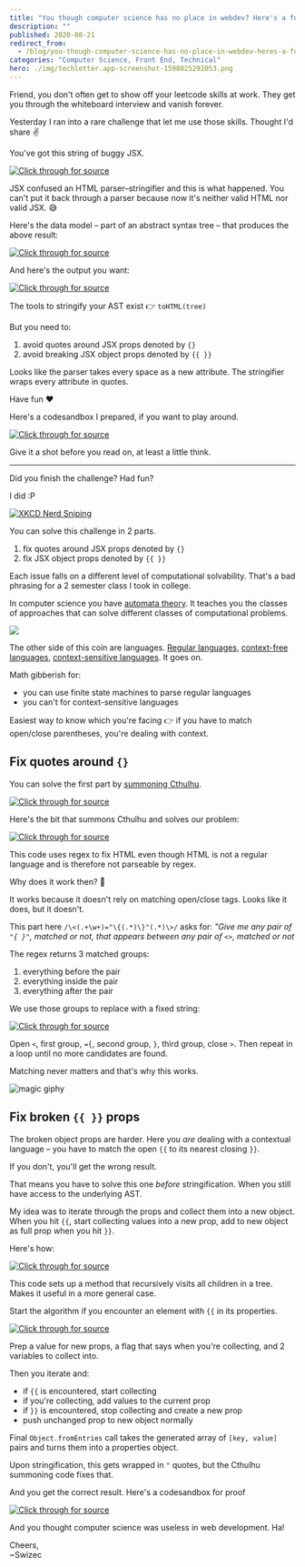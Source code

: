 ```yaml
---
title: "You though computer science has no place in webdev? Here's a fun coding challenge"
description: ""
published: 2020-08-21
redirect_from:
  - /blog/you-though-computer-science-has-no-place-in-webdev-heres-a-fun-coding-challenge/swizec/9484
categories: "Computer Science, Front End, Technical"
hero: ./img/techletter.app-screenshot-1598025292053.png
---
```


Friend, you don't often get to show off your leetcode skills at work. They get you through the whiteboard interview and vanish forever.

Yesterday I ran into a rare challenge that let me use those skills. Thought I'd share ✌️

You've got this string of buggy JSX.

[![Click through for source](./img/techletter.app-screenshot-1598025292053.png)](<https://carbon.now.sh/?bg=rgba(255,255,255,1)&t=seti&l=null&ds=true&wc=true&wa=true&pv=48px&ph=32px&ln=false&code=%20%20%20%20%20%20%3Cdiv%20data-prop%3D%22hello%22%20ref%3D%22%7Bthis.refCallback%7D%22%20id%3D%22an-id%22%20style%3D%22%7B%7B%22%20border%3A%3D%22%22%20%26%2334%3B1px%3D%22%22%20solid%3D%22%22%20red%26%2334%3B%3D%22%22%20%7D%7D%3D%22%22%20keepme%3D%22%7Blol%7D%22%20href%3D%22a%20link%22%20objprop%3D%22%7B%7Btest%3A%26%2339%3Bnospace%26%2339%3B%7D%7D%22%20objprop2%3D%22%7B%7B%22%20test%3A%3D%22%22%20%26%2339%3Bleftspace%26%2339%3B%7D%7D%3D%22%22%20notobj%3D%22%7B%7B%22%3E%0A%20%20%20%20%20%20%20%20%7Bfaker.lorem.paragraphs(Math.random()%20*%2010)%7D%0A%20%20%20%20%20%20%3C%2Fdiv%3E>)

JSX confused an HTML parser–stringifier and this is what happened. You can't put it back through a parser because now it's neither valid HTML nor valid JSX. 😅

Here's the data model – part of an abstract syntax tree – that produces the above result:

[![Click through for source](./img/techletter.app-screenshot-1598025292105.png)](<https://carbon.now.sh/?bg=rgba(255,255,255,1)&t=seti&l=javascript&ds=true&wc=true&wa=true&pv=48px&ph=32px&ln=false&code=%20%20%20%20%7B%0A%20%20%20%20%20%20type%3A%20'element'%2C%0A%20%20%20%20%20%20tagName%3A%20'div'%2C%0A%20%20%20%20%20%20properties%3A%20%7B%0A%20%20%20%20%20%20%20%20dataProp%3A%20'hello'%2C%0A%20%20%20%20%20%20%20%20ref%3A%20'%7Bthis.refCallback%7D'%2C%0A%20%20%20%20%20%20%20%20id%3A%20'an-id'%2C%0A%20%20%20%20%20%20%20%20style%3A%20'%7B%7B'%2C%0A%20%20%20%20%20%20%20%20'border%3A'%3A%20''%2C%0A%20%20%20%20%20%20%20%20'%221px'%3A%20''%2C%0A%20%20%20%20%20%20%20%20solid%3A%20''%2C%0A%20%20%20%20%20%20%20%20'red%22'%3A%20''%2C%0A%20%20%20%20%20%20%20%20'%7D%7D'%3A%20''%2C%0A%20%20%20%20%20%20%20%20keepme%3A%20'%7Blol%7D'%2C%0A%20%20%20%20%20%20%20%20href%3A%20'a%20link'%2C%0A%20%20%20%20%20%20%20%20objprop%3A%20%22%7B%7Btest%3A'nospace'%7D%7D%22%2C%0A%20%20%20%20%20%20%20%20objprop2%3A%20'%7B%7B'%2C%0A%20%20%20%20%20%20%20%20'test%3A'%3A%20''%2C%0A%20%20%20%20%20%20%20%20%22'leftspace'%7D%7D%22%3A%20''%2C%0A%20%20%20%20%20%20%20%20notobj%3A%20'%7B%7B'%0A%20%20%20%20%20%20%7D%2C%0A%20%20%20%20%20%20children%3A%20%5B%0A%20%20%20%20%20%20%20%20%7B%0A%20%20%20%20%20%20%20%20%20%20type%3A%20'text'%2C%0A%20%20%20%20%20%20%20%20%20%20value%3A%20'%5Cn%20%20%20%20%20%20%20%20%7Bfaker.lorem.paragraphs(Math.random()%20*%2010)%7D%5Cn%20%20%20%20%20%20'%2C%0A%20%20%20%20%20%20%20%20%7D%0A%20%20%20%20%20%20%5D%0A%20%20%20%20%7D>)

And here's the output you want:

[![Click through for source](./img/techletter.app-screenshot-1598025292011.png)](<https://carbon.now.sh/?bg=rgba(255,255,255,1)&t=seti&l=javascript&ds=true&wc=true&wa=true&pv=48px&ph=32px&ln=false&code=%20%20%3Cdiv%20data-prop%3D%22hello%22%20ref%3D%7Bthis.refCallback%7D%20id%3D%22an-id%22%20style%3D%7B%7B%20border%3A%20%221px%20solid%20red%22%20%7D%7D%20keepme%3D%7Blol%7D%20href%3D%22a%20link%22%20objprop%3D%7B%7Btest%3A'nospace'%7D%7D%20objprop2%3D%7B%7B%20test%3A%20'leftspace'%7D%7D%3E%0A%20%20%20%20%7Bfaker.lorem.paragraphs(Math.random()%20*%2010)%7D%0A%20%20%3C%2Fdiv%3E>)

The tools to stringify your AST exist 👉 `toHTML(tree)`

But you need to:

1.  avoid quotes around JSX props denoted by `{}`
2.  avoid breaking JSX object props denoted by `{{ }}`

Looks like the parser takes every space as a new attribute. The stringifier wraps every attribute in quotes.

Have fun ❤️

Here's a codesandbox I prepared, if you want to play around.

[![Click through for source](./img/techletter.app-screenshot-1598025319641.png)](https://codesandbox.io/s/agitated-drake-9kclq)

Give it a shot before you read on, at least a little think.

---

Did you finish the challenge? Had fun?

I did :P

[![XKCD Nerd Sniping](./img/comics-nerd_sniping.png)](https://xkcd.com/356/)

You can solve this challenge in 2 parts.

1.  fix quotes around JSX props denoted by `{}`
2.  fix JSX object props denoted by `{{ }}`

Each issue falls on a different level of computational solvability. That's a bad phrasing for a 2 semester class I took in college.

In computer science you have [automata theory](https://en.wikipedia.org/wiki/Finite-state_machine). It teaches you the classes of approaches that can solve different classes of computational problems.

[![](https://upload.wikimedia.org/wikipedia/commons/thumb/a/a2/Automata_theory.svg/1600px-Automata_theory.svg.png)](https://en.wikipedia.org/wiki/Automata_theory)

The other side of this coin are languages. [Regular languages](https://en.wikipedia.org/wiki/Regular_language), [context-free languages](https://en.wikipedia.org/wiki/Context-free_language), [context-sensitive languages](https://en.wikipedia.org/wiki/Context-sensitive_language). It goes on.

Math gibberish for:

- you can use finite state machines to parse regular languages
- you can't for context-sensitive languages

Easiest way to know which you're facing 👉 if you have to match open/close parentheses, you're dealing with context.

## Fix quotes around `{}`

You can solve the first part by [summoning Cthulhu](https://stackoverflow.com/questions/1732348/regex-match-open-tags-except-xhtml-self-contained-tags/1732454#1732454).

[![Click through for source](/static/media/error.4c412ab4.png)](https://twitter.com/Swizec/status/1296481223859146752)

Here's the bit that summons Cthulhu and solves our problem:

[![Click through for source](./img/techletter.app-screenshot-1598035503830.png)](<https://carbon.now.sh/?bg=rgba(255,255,255,1)&t=seti&l=javascript&ds=true&wc=true&wa=true&pv=48px&ph=32px&ln=false&code=while%20(html.match(%2F%5C%3C(.%2B%5Cw%2B)%3D%22%5C%7B(.*)%5C%7D%22(.*)%5C%3E%2F))%20%7B%0A%20%20%20%20html%20%3D%20html.replace(%2F%5C%3C(.%2B%5Cw%2B)%3D%22%5C%7B(.*)%5C%7D%22(.*)%5C%3E%2F%2C%20%22%3C%241%3D%7B%242%7D%243%3E%22)%3B%0A%7D>)

This code uses regex to fix HTML even though HTML is not a regular language and is therefore not parseable by regex.

Why does it work then? 🤨

It works because it doesn't rely on matching open/close tags. Looks like it does, but it doesn't.

This part here `/\<(.+\w+)="\{(.*)\}"(.*)\>/` asks for: _"Give me any pair of `"{ }"`, matched or not, that appears between any pair of `<>`, matched or not_

The regex returns 3 matched groups:

1.  everything before the pair
2.  everything inside the pair
3.  everything after the pair

We use those groups to replace with a fixed string:

[![Click through for source](./img/techletter.app-screenshot-1598035504022.png)](<https://carbon.now.sh/?bg=rgba(255,255,255,1)&t=seti&l=javascript&ds=true&wc=true&wa=true&pv=48px&ph=32px&ln=false&code=html%20%3D%20html.replace(...%2C%20%22%3C%241%3D%7B%242%7D%243%3E%22)%3B>)

Open `<`, first group, `={`, second group, `}`, third group, close `>`. Then repeat in a loop until no more candidates are found.

Matching never matters and that's why this works.

![magic giphy](./img/media-12NUbkX6p4xOO4-giphy.gif)

## Fix broken `{{ }}` props

The broken object props are harder. Here you _are_ dealing with a contextual language – you have to match the open `{{` to its nearest closing `}}`.

If you don't, you'll get the wrong result.

That means you have to solve this one _before_ stringification. When you still have access to the underlying AST.

My idea was to iterate through the props and collect them into a new object. When you hit `{{`, start collecting values into a new prop, add to new object as full prop when you hit `}}`.

Here's how:

[![Click through for source](./img/techletter.app-screenshot-1598035504431.png)](<https://carbon.now.sh/?bg=rgba(255,255,255,1)&t=seti&l=javascript&ds=true&wc=true&wa=true&pv=48px&ph=32px&ln=false&code=function%20fixJsxObjectProps(tree)%20%7B%0A%20%20%20%20if%20(tree.type%20%3D%3D%3D%20%22element%22%20%26%26%20tree.properties)%20%7B%0A%20%20%20%20%20%20%20%20%2F%2F%20bad%20props%20start%20with%20a%20broken%20prop%3D'%7B%7B'%0A%20%20%20%20%20%20%20%20if%20(Object.values(tree.properties).some((val)%20%3D%3E%20val%20%3D%3D%3D%20%22%7B%7B%22))%20%7B%0A%20%20%20%20%20%20%20%20%20%20%20%20%0A%20%20%20%20%20%20%20%20%20%20%20%20%2F%2F%20loop%20through%20props%20to%20fix%0A%0A%20%20%20%20%20%20%20%20%20%20%20%20tree.properties%20%3D%20Object.fromEntries(props)%3B%0A%20%20%20%20%20%20%20%20%7D%0A%20%20%20%20%7D%0A%0A%20%20%20%20if%20(tree.children)%20%7B%0A%20%20%20%20%20%20%20%20tree.children%20%3D%20tree.children.map(fixJsxObjectProps)%3B%0A%20%20%20%20%7D%0A%0A%20%20%20%20return%20tree%3B%0A%7D>)

This code sets up a method that recursively visits all children in a tree. Makes it useful in a more general case.

Start the algorithm if you encounter an element with `{{` in its properties.

[![Click through for source](./img/techletter.app-screenshot-1598035504297.png)](<https://carbon.now.sh/?bg=rgba(255,255,255,1)&t=seti&l=javascript&ds=true&wc=true&wa=true&pv=48px&ph=32px&ln=false&code=let%20props%20%3D%20%5B%5D%3B%0Alet%20collecting%20%3D%20false%3B%0Alet%20prop%2C%20propVal%3B%0A%20%20%20%20%20%20%20%20%20%20%20%20%0Afor%20(let%20%5Bkey%2C%20val%5D%20of%20Object.entries(tree.properties))%20%7B%0A%20%20%20%20if%20(val%20%3D%3D%3D%20%22%7B%7B%22)%20%7B%0A%20%20%20%20%20%20%20%20%2F%2F%20the%20next%20several%20props%20are%20part%20of%20the%20object%0A%20%20%20%20%20%20%20%20collecting%20%3D%20true%3B%0A%20%20%20%20%20%20%20%20prop%20%3D%20key%3B%0A%20%20%20%20%20%20%20%20propVal%20%3D%20%5Bval%5D%3B%0A%20%20%20%20%7D%20else%20if%20(collecting)%20%7B%0A%20%20%20%20%20%20%20%20%2F%2F%20collect%20props%0A%20%20%20%20%20%20%20%20propVal.push(%60%24%7Bkey%7D%20%24%7Bval%7D%60)%3B%0A%0A%20%20%20%20%20%20%20%20if%20(key.includes(%22%7D%7D%22)%20%7C%7C%20val.includes(%22%7D%7D%22))%20%7B%0A%20%20%20%20%20%20%20%20%20%20%20%20%2F%2F%20stop%20collecting%20when%20done%0A%20%20%20%20%20%20%20%20%20%20%20%20props.push(%5B%0A%20%20%20%20%20%20%20%20%20%20%20%20%20%20%20%20prop%2C%0A%20%20%20%20%20%20%20%20%20%20%20%20%20%20%20%20propVal%0A%20%20%20%20%20%20%20%20%20%20%20%20%20%20%20%20%20%20%20%20.join(%22%20%22)%0A%20%20%20%20%20%20%20%20%20%20%20%20%20%20%20%20%20%20%20%20.replace(%2F%5B%20%5D%7B2%2C%7D%2Fg%2C%20%22%20%22)%0A%20%20%20%20%20%20%20%20%20%20%20%20%20%20%20%20%20%20%20%20.trim()%2C%0A%20%20%20%20%20%20%20%20%20%20%20%20%5D)%3B%0A%20%20%20%20%20%20%20%20%20%20%20%20collecting%20%3D%20false%3B%0A%20%20%20%20%20%20%20%20%7D%0A%20%20%20%20%7D%20else%20%7B%0A%20%20%20%20%20%20%20%20props.push(%5Bkey%2C%20val%5D)%3B%0A%20%20%20%20%7D%0A%7D>)

Prep a value for new props, a flag that says when you're collecting, and 2 variables to collect into.

Then you iterate and:

- if `{{` is encountered, start collecting
- if you're collecting, add values to the current prop
- if `}}` is encountered, stop collecting and create a new prop
- push unchanged prop to new object normally

Final `Object.fromEntries` call takes the generated array of `[key, value]` pairs and turns them into a properties object.

Upon stringification, this gets wrapped in `"` quotes, but the Cthulhu summoning code fixes that.

And you get the correct result. Here's a codesandbox for proof

[![Click through for source](./img/techletter.app-screenshot-1598035520936.png)](https://codesandbox.io/s/happy-snowflake-97sp7)

And you thought computer science was useless in web development. Ha!

Cheers,  
~Swizec
